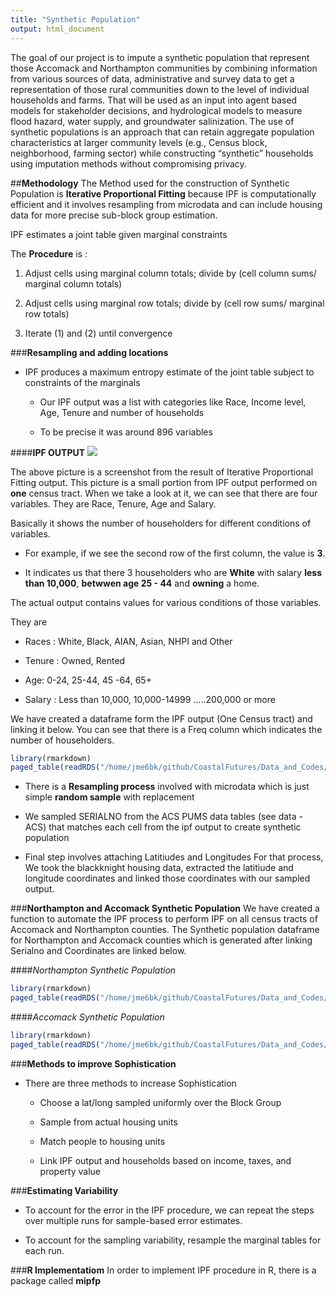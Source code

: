 ```yaml
---
title: "Synthetic Population"
output: html_document
---
```


The  goal of our project is to impute a synthetic population that represent those Accomack and Northampton communities  by combining information from various sources of data, administrative and survey data to get a representation of those rural communities down to the level of individual households and farms. That will be used as an input into agent based models for stakeholder decisions, and hydrological models to measure flood hazard, water supply, and groundwater salinization.  The use of synthetic populations is an approach that can retain aggregate population characteristics at larger community levels (e.g., Census block, neighborhood, farming sector) while constructing “synthetic” households using imputation methods without  compromising  privacy.


##**Methodology**
The Method used for the construction of Synthetic Population is **Iterative Proportional Fitting** because IPF is computationally efficient  and it involves resampling from microdata and can include housing data for more precise sub-block group estimation.

IPF estimates a joint table given marginal constraints

The **Procedure** is :

1. Adjust cells using marginal column totals; divide by (cell column sums/ marginal column totals)

2. Adjust cells using marginal row totals; divide by (cell row sums/ marginal row totals)

3. Iterate (1) and (2) until convergence

###**Resampling and adding locations**

- IPF produces a maximum entropy estimate of the joint table subject to constraints of the marginals

  + Our IPF output was a list with categories like Race, Income level, Age, Tenure and number of households
  
  + To be precise it was around 896 variables
  
####**IPF OUTPUT**
![](www/ipfoutput1.png)</center>

The above picture is a screenshot from the result of Iterative Proportional Fitting output. This picture is a small portion from  IPF output performed on **one** census tract. When we take a look at it, we can see that there are four variables. They are Race, Tenure, Age and Salary.


Basically it shows the number of householders for different conditions of variables. 

- For example, if we see the second row of the first column, the value is **3**. 

- It indicates us that there 3 householders who are **White** with salary **less than 10,000**, **betwwen age 25 - 44** and **owning** a home.

The actual output contains values for various conditions of those variables. 

They are

- Races : White, Black, AIAN, Asian, NHPI and Other

- Tenure : Owned, Rented

- Age: 0-24, 25-44, 45 -64, 65+

- Salary : Less than 10,000, 10,000-14999 .....200,000 or more

We have created a dataframe form the IPF output (One Census tract) and linking it below. You can see that there is a Freq column which indicates the number of householders. 

```r
library(rmarkdown)
paged_table(readRDS("/home/jme6bk/github/CoastalFutures/Data_and_Codes/freq_IPF_output.RDS"))
```


- There is a **Resampling process** involved with microdata which is just simple **random sample** with replacement  

-  We sampled SERIALNO from the ACS PUMS data tables (see data - ACS) that matches each cell from the ipf output to create synthetic population  

- Final step involves attaching Latitiudes  and Longitudes For that process, We took the blackknight housing data, extracted the latitiude and longitude coordinates  and linked those coordinates with our sampled output.

###**Northampton and Accomack Synthetic Population**
We have created a function to automate the  IPF process to perform IPF on all census tracts of Accomack and Northampton counties. The Synthetic population dataframe  for Northampton and Accomack counties which is generated after linking Serialno and Coordinates are linked below.

####*Northampton Synthetic Population*
```r
library(rmarkdown)
paged_table(readRDS("/home/jme6bk/github/CoastalFutures/Data_and_Codes/NorthamptonsampledfSF_Coords.RDS"))

```
####*Accomack Synthetic Population*
```r
library(rmarkdown)
paged_table(readRDS("/home/jme6bk/github/CoastalFutures/Data_and_Codes/AccomacksampledfSF_Coords.RDS"))

```


###**Methods to improve Sophistication**

- There are three methods to increase Sophistication

     + Choose a lat/long sampled uniformly over the Block Group
     
     + Sample from actual housing units
     
     + Match people to housing units  
     
     + Link IPF output and households based on income, taxes, and property value
  

###**Estimating Variability**

- To account for the error in the IPF procedure, we can repeat the steps over multiple runs for sample-based error estimates.

- To account for the sampling variability, resample the marginal tables for each run.

###**R Implementatiom**
In order to implement IPF procedure in R, there is a package called **mipfp**



